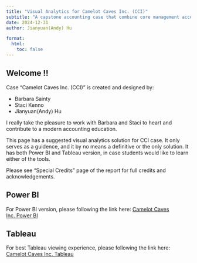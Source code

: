 ```yaml
---
title: "Visual Analytics for Camelot Caves Inc. (CCI)"
subtitle: "A capstone accounting case that combine core management accounting skills with modern analytics"
date: 2024-12-31
author: Jianyuan(Andy) Hu

format: 
  html: 
    toc: false
---
```


## Welcome !!

Case "Camelot Caves Inc. (CCI)" is created and designed by: 

- Barbara Sainty
- Staci Kenno
- Jianyuan(Andy) Hu

I really take the pleasure to work with Barbara and Staci to heart and contribute to a modern accounting education. 

This page has a suggested visual analytics solution for CCI case. It only serves as a guidence, and it by no means a definitive or the only solution. It has both Power BI and Tableau version, in case students would like to learn either of the tools.

Please see "Special Credits" page of the report for full credits and acknowledgements. 

::: {.panel-tabset}

## Power BI

For Power BI version, please following the link here: [Camelot Caves Inc. Power BI](https://app.powerbi.com/view?r=eyJrIjoiZjk4ZjliZDItNTQxYi00ZWM5LTg2YzItMmUyZDdiNmY3OTYyIiwidCI6IjJlYTIwYzQ3LTNlZjUtNDNkNy1iZWQ3LWIwNDBmYzBhMzkyNiIsImMiOjZ9)

## Tableau

For best Tableau viewing experience, please following the link here: [Camelot Caves Inc. Tableau](https://public.tableau.com/views/WineAnalytics-AndyHuV3/SpeicalNotes?:language=en-GB&:sid=&:redirect=auth&:display_count=n&:origin=viz_share_link)

:::